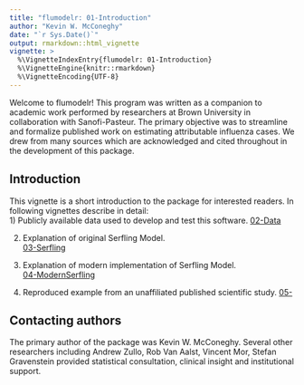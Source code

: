 ```yaml
---
title: "flumodelr: 01-Introduction"
author: "Kevin W. McConeghy"
date: "`r Sys.Date()`"
output: rmarkdown::html_vignette
vignette: >
  %\VignetteIndexEntry{flumodelr: 01-Introduction}
  %\VignetteEngine{knitr::rmarkdown}
  %\VignetteEncoding{UTF-8}
---
```


Welcome to flumodelr! This program was written as a companion to academic work performed by researchers at Brown University in collaboration with Sanofi-Pasteur. The primary objective was to streamline and formalize published work on estimating attributable influenza cases. We drew from many sources which are acknowledged and cited throughout in the development of this package. 

## Introduction

This vignette is a short introduction to the package for interested readers. In following vignettes describe in detail:  
1) Publicly available data used to develop and test this software.   [02-Data]()  

2) Explanation of original Serfling Model.  
[03-Serfling]()  

3) Explanation of modern implementation of Serfling Model.  
[04-ModernSerfling]()  

4) Reproduced example from an unaffiliated published scientific study. 
[05-]()  

## Contacting authors  
The primary author of the package was Kevin W. McConeghy. Several other researchers including Andrew Zullo, Rob Van Aalst, Vincent Mor, Stefan Gravenstein provided statistical consultation, clinical insight and institutional support.  